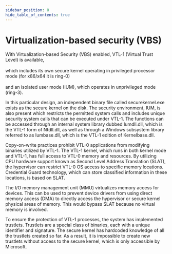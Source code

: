 ```yaml
---
sidebar_position: 8
hide_table_of_contents: true
---
```


# Virtualization-based security (VBS)



With Virtualization-based Security (VBS) enabled, VTL-1 (Virtual Trust Level) is available,  <br></br>
which includes its own secure kernel operating in privileged processor mode (for x86/x64 it is ring-0) <br></br>
and an isolated user mode (IUM), which operates in unprivileged mode (ring-3).


<div style={{
    display: 'flex',
    flexDirection: 'row',
    alignItems: 'center',
    justifyContent: 'space-between',
    flexWrap: 'wrap'
}}>
    <div style={{flex: 1, marginRight: '20px'}}>
        <p>
            In this particular design, an independent binary file called securekernel.exe exists as the secure kernel on
            the disk. The security environment, IUM, is also present which restricts the permitted system calls and
            includes unique security system calls that can be executed under VTL-1. The functions can be accessed
            through an internal system library dubbed Iumdll.dll, which is the VTL-1 form of Ntdll.dll, as well as
            through a Windows subsystem library referred to as Iumbase.dll, which is the VTL-1 edition of
            Kernelbase.dll.
        </p>
        <p>
            Copy-on-write practices prohibit VTL-0 applications from modifying binaries utilized by VTL-1. The VTL-1
            kernel, which runs in both kernel mode and VTL-1, has full access to VTL-0 memory and resources. By
            utilizing CPU hardware support known as Second Level Address Translation (SLAT), the hypervisor can restrict
            VTL-0 OS access to specific memory locations. Credential Guard technology, which can store classified
            information in these locations, is based on SLAT.
        </p>
        <p>
            The I/O memory management unit (MMU) virtualizes memory access for devices. This can be used to prevent
            device drivers from using direct memory access (DMA) to directly access the hypervisor or secure kernel
            physical areas of memory. This would bypass SLAT because no virtual memory is involved.
        </p>
        <p>
            To ensure the protection of VTL-1 processes, the system has implemented trustlets. Trustlets are a special
            class of binaries, each with a unique identifier and signature. The secure kernel has hardcoded knowledge of
            all the trustlets created so far. As a result, it is impossible to create new trustlets without access to
            the secure kernel, which is only accessible by Microsoft.
        </p>
    </div>
    <ThemedImage
        alt="Docusaurus themed image"
        sources={{
            light: useBaseUrl('/img/windows/wininternals/vbs/windows 10 and server 2016 VBS architecture 2023-09-26 14.27.08.excalidraw.light.svg'),
            dark: useBaseUrl('/img/windows/wininternals/vbs/windows 10 and server 2016 VBS architecture 2023-09-26 14.27.08.excalidraw.dark.svg'),
        }}
        style={{flex: 1, maxWidth: '100%', height: 'auto'}}
    />
</div>
